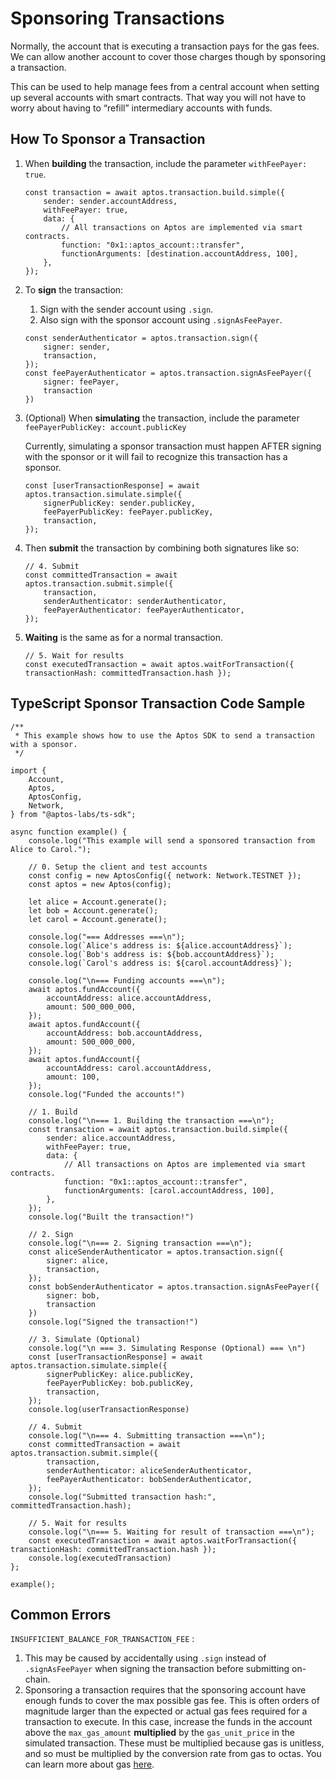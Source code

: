 
# Sponsoring Transactions

Normally, the account that is executing a transaction pays for the gas fees. We can allow another account to cover those charges though by sponsoring a transaction.

This can be used to help manage fees from a central account when setting up several accounts with smart contracts. That way you will not have to worry about having to “refill” intermediary accounts with funds.

## How To Sponsor a Transaction

1. When **building** the transaction, include the parameter `withFeePayer: true`.
    
    ```tsx filename="sponsor.ts"
    const transaction = await aptos.transaction.build.simple({
        sender: sender.accountAddress,
        withFeePayer: true,
        data: {
            // All transactions on Aptos are implemented via smart contracts.
            function: "0x1::aptos_account::transfer",
            functionArguments: [destination.accountAddress, 100],
        },
    });
    ```
    
2. To **sign** the transaction:
    1. Sign with the sender account using `.sign`.
    2. Also sign with the sponsor account using `.signAsFeePayer`.
    
    ```tsx filename="sponsor.ts"
    const senderAuthenticator = aptos.transaction.sign({
        signer: sender,
        transaction,
    });
    const feePayerAuthenticator = aptos.transaction.signAsFeePayer({
        signer: feePayer,
        transaction
    })
    ```
    
3. (Optional) When **simulating** the transaction, include the parameter `feePayerPublicKey: account.publicKey`
    
    <Callout type="warning">
    Currently, simulating a sponsor transaction must happen AFTER signing with the sponsor or it will fail to recognize this transaction has a sponsor.
    </Callout>    
    
    ```tsx filename="sponsor.ts"
    const [userTransactionResponse] = await aptos.transaction.simulate.simple({
        signerPublicKey: sender.publicKey,
        feePayerPublicKey: feePayer.publicKey,
        transaction,
    });
    ```
    
4. Then **submit** the transaction by combining both signatures like so:
    
    ```tsx filename="sponsor.ts"
    // 4. Submit
    const committedTransaction = await aptos.transaction.submit.simple({
        transaction,
        senderAuthenticator: senderAuthenticator,
        feePayerAuthenticator: feePayerAuthenticator,
    });
    ```
    
5. **Waiting** is the same as for a normal transaction.
    
    ```tsx filename="sponsor.ts"
    // 5. Wait for results
    const executedTransaction = await aptos.waitForTransaction({ transactionHash: committedTransaction.hash });
    ```
    

## TypeScript Sponsor Transaction Code Sample

```tsx filename="sponsor.ts"
/**
 * This example shows how to use the Aptos SDK to send a transaction with a sponsor.
 */

import {
    Account,
    Aptos,
    AptosConfig,
    Network,
} from "@aptos-labs/ts-sdk";

async function example() {
    console.log("This example will send a sponsored transaction from Alice to Carol.");

    // 0. Setup the client and test accounts
    const config = new AptosConfig({ network: Network.TESTNET });
    const aptos = new Aptos(config);

    let alice = Account.generate();
    let bob = Account.generate();
    let carol = Account.generate();

    console.log("=== Addresses ===\n");
    console.log(`Alice's address is: ${alice.accountAddress}`);
    console.log(`Bob's address is: ${bob.accountAddress}`);
    console.log(`Carol's address is: ${carol.accountAddress}`);

    console.log("\n=== Funding accounts ===\n");
    await aptos.fundAccount({
        accountAddress: alice.accountAddress,
        amount: 500_000_000,
    });  
    await aptos.fundAccount({
        accountAddress: bob.accountAddress,
        amount: 500_000_000,
    });
    await aptos.fundAccount({
        accountAddress: carol.accountAddress,
        amount: 100,
    });
    console.log("Funded the accounts!")

    // 1. Build
    console.log("\n=== 1. Building the transaction ===\n");
    const transaction = await aptos.transaction.build.simple({
        sender: alice.accountAddress,
        withFeePayer: true,
        data: {
            // All transactions on Aptos are implemented via smart contracts.
            function: "0x1::aptos_account::transfer",
            functionArguments: [carol.accountAddress, 100],
        },
    });
    console.log("Built the transaction!")

    // 2. Sign
    console.log("\n=== 2. Signing transaction ===\n");
    const aliceSenderAuthenticator = aptos.transaction.sign({
        signer: alice,
        transaction,
    });
    const bobSenderAuthenticator = aptos.transaction.signAsFeePayer({
        signer: bob,
        transaction
    })
    console.log("Signed the transaction!")

    // 3. Simulate (Optional)
    console.log("\n === 3. Simulating Response (Optional) === \n")
    const [userTransactionResponse] = await aptos.transaction.simulate.simple({
        signerPublicKey: alice.publicKey,
        feePayerPublicKey: bob.publicKey,
        transaction,
    });
    console.log(userTransactionResponse)

    // 4. Submit
    console.log("\n=== 4. Submitting transaction ===\n");
    const committedTransaction = await aptos.transaction.submit.simple({
        transaction,
        senderAuthenticator: aliceSenderAuthenticator,
        feePayerAuthenticator: bobSenderAuthenticator,
    });
    console.log("Submitted transaction hash:", committedTransaction.hash);

    // 5. Wait for results
    console.log("\n=== 5. Waiting for result of transaction ===\n");
    const executedTransaction = await aptos.waitForTransaction({ transactionHash: committedTransaction.hash });
    console.log(executedTransaction)
};

example();
```

## Common Errors

`INSUFFICIENT_BALANCE_FOR_TRANSACTION_FEE` :

1. This may be caused by accidentally using `.sign` instead of `.signAsFeePayer` when signing the transaction before submitting on-chain.
2. Sponsoring a transaction requires that the sponsoring account have enough funds to cover the max possible gas fee. This is often orders of magnitude larger than the expected or actual gas fees required for a transaction to execute. In this case, increase the funds in the account above the `max_gas_amount` **multiplied** by the `gas_unit_price` in the simulated transaction. These must be multiplied because gas is unitless, and so must be multiplied by the conversion rate from gas to octas. You can learn more about gas [here](https://aptos.dev/concepts/gas-txn-fee/).